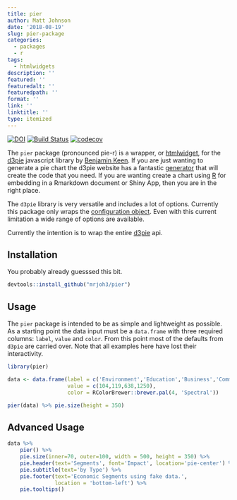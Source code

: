 ```yaml
---
title: pier
author: Matt Johnson
date: '2018-08-19'
slug: pier-package
categories:
  - packages
  - r
tags:
  - htmlwidgets
description: ''
featured: ''
featuredalt: ''
featuredpath: ''
format: ''
link: ''
linktitle: ''
type: itemized
---
```


[![DOI](https://zenodo.org/badge/56191948.svg)](https://zenodo.org/badge/latestdoi/56191948)
[![Build Status](https://travis-ci.org/mrjoh3/pier.svg?branch=master)](https://travis-ci.org/mrjoh3/pier)
[![codecov](https://codecov.io/gh/mrjoh3/pier/branch/master/graph/badge.svg)](https://codecov.io/gh/mrjoh3/pier)


The `pier` package (pronounced pie-r) is a wrapper, or [htmlwidget](http://www.htmlwidgets.org/), for the [d3pie](http://d3pie.org/) javascript library by [Benjamin Keen](https://github.com/benkeen). If you are just wanting to generate a pie chart the d3pie website has a fantastic [generator](http://d3pie.org/#generator) that will create the code that you need. If you are wanting create a chart using [R](https://www.r-project.org/) for embedding in a Rmarkdown document or Shiny App, then you are in the right place.  

The `d3pie` library is very versatile and includes a lot of options. Currently this package only wraps the [configuration object](http://d3pie.org/#docs-configuration). Even with this current limitation a wide range of options are available. 

Currently the intention is to wrap the entire [d3pie](http://d3pie.org/#docs-api) api. 



## Installation

You probably already guesssed this bit.

```r

devtools::install_github("mrjoh3/pier")

```


## Usage

The `pier` package is intended to be as simple and lightweight as possible. As a starting point the data input must be a `data.frame` with three required columns: `label`, `value` and `color`. From this point most of the defaults from `d3pie` are carried over. Note that all examples here have lost their interactivity. 

```r

library(pier)

data <- data.frame(label = c('Environment','Education','Business','Community'),
                   value = c(104,119,638,1250),
                   color = RColorBrewer::brewer.pal(4, 'Spectral'))

pier(data) %>% pie.size(height = 350)

```



## Advanced Usage

```r

data %>%
    pier() %>%
    pie.size(inner=70, outer=100, width = 500, height = 350) %>%
    pie.header(text='Segments', font='Impact', location='pie-center') %>%
    pie.subtitle(text='by Type') %>%
    pie.footer(text='Economic Segments using fake data.',
               location = 'bottom-left') %>%
    pie.tooltips()

```




